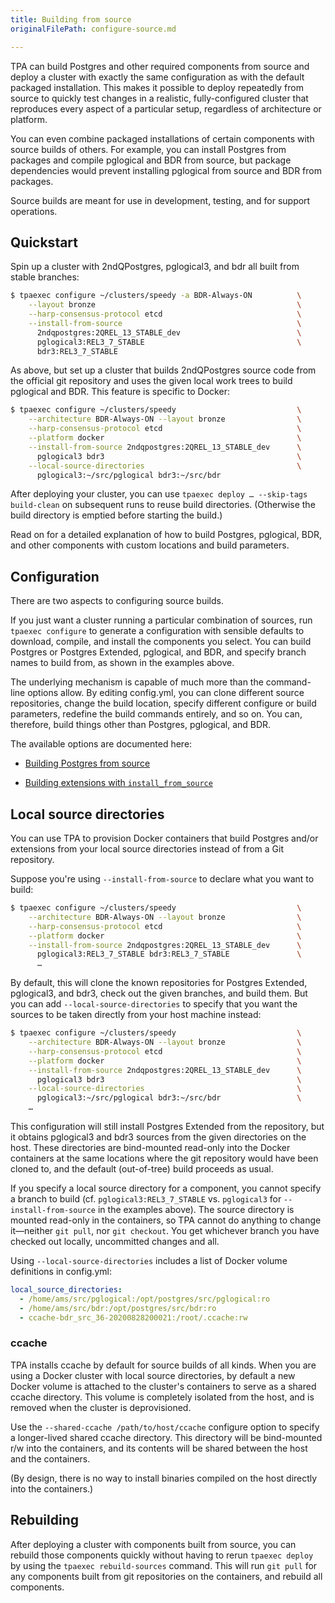 ```yaml
---
title: Building from source
originalFilePath: configure-source.md

---
```


TPA can build Postgres and other required components from source and
deploy a cluster with exactly the same configuration as with the default
packaged installation. This makes it possible to deploy repeatedly from
source to quickly test changes in a realistic, fully-configured cluster
that reproduces every aspect of a particular setup, regardless of
architecture or platform.

You can even combine packaged installations of certain components with
source builds of others. For example, you can install Postgres from
packages and compile pglogical and BDR from source, but package
dependencies would prevent installing pglogical from source and BDR from
packages.

Source builds are meant for use in development, testing, and for support
operations.

## Quickstart

Spin up a cluster with 2ndQPostgres, pglogical3, and bdr all built from
stable branches:

```bash
$ tpaexec configure ~/clusters/speedy -a BDR-Always-ON          \
    --layout bronze                                             \
    --harp-consensus-protocol etcd                              \
    --install-from-source                                       \
      2ndqpostgres:2QREL_13_STABLE_dev                          \
      pglogical3:REL3_7_STABLE                                  \
      bdr3:REL3_7_STABLE
```

As above, but set up a cluster that builds 2ndQPostgres source code from
the official git repository and uses the given local work trees to build
pglogical and BDR. This feature is specific to Docker:

```bash
$ tpaexec configure ~/clusters/speedy                           \
    --architecture BDR-Always-ON --layout bronze                \
    --harp-consensus-protocol etcd                              \
    --platform docker                                           \
    --install-from-source 2ndqpostgres:2QREL_13_STABLE_dev      \
      pglogical3 bdr3                                           \
    --local-source-directories                                  \
      pglogical3:~/src/pglogical bdr3:~/src/bdr
```

After deploying your cluster, you can use
`tpaexec deploy … --skip-tags build-clean` on subsequent runs to
reuse build directories. (Otherwise the build directory is emptied
before starting the build.)

Read on for a detailed explanation of how to build Postgres, pglogical,
BDR, and other components with custom locations and build parameters.

## Configuration

There are two aspects to configuring source builds.

If you just want a cluster running a particular combination of sources,
run `tpaexec configure` to generate a configuration with sensible
defaults to download, compile, and install the components you select.
You can build Postgres or Postgres Extended, pglogical, and BDR, and specify
branch names to build from, as shown in the examples above.

The underlying mechanism is capable of much more than the command-line
options allow. By editing config.yml, you can clone different source
repositories, change the build location, specify different configure or
build parameters, redefine the build commands entirely, and so on. You
can, therefore, build things other than Postgres, pglogical, and BDR.

The available options are documented here:

-   [Building Postgres from source](reference/postgres_installation_method_src)

-   [Building extensions with `install_from_source`](reference/install_from_source)

## Local source directories

You can use TPA to provision Docker containers that build Postgres
and/or extensions from your local source directories instead of from a
Git repository.

Suppose you're using `--install-from-source` to declare what you want
to build:

```bash
$ tpaexec configure ~/clusters/speedy                           \
    --architecture BDR-Always-ON --layout bronze                \
    --harp-consensus-protocol etcd                              \
    --platform docker                                           \
    --install-from-source 2ndqpostgres:2QREL_13_STABLE_dev      \
      pglogical3:REL3_7_STABLE bdr3:REL3_7_STABLE               \
      …
```

By default, this will clone the known repositories for Postgres Extended,
pglogical3, and bdr3, check out the given branches, and build them. But
you can add `--local-source-directories` to specify that you want the
sources to be taken directly from your host machine instead:

```bash
$ tpaexec configure ~/clusters/speedy                           \
    --architecture BDR-Always-ON --layout bronze                \
    --harp-consensus-protocol etcd                              \
    --platform docker                                           \
    --install-from-source 2ndqpostgres:2QREL_13_STABLE_dev      \
      pglogical3 bdr3                                           \
    --local-source-directories                                  \
      pglogical3:~/src/pglogical bdr3:~/src/bdr                 \
    …
```

This configuration will still install Postgres Extended from the repository,
but it obtains pglogical3 and bdr3 sources from the given directories on
the host. These directories are bind-mounted read-only into the Docker
containers at the same locations where the git repository would have
been cloned to, and the default (out-of-tree) build proceeds as usual.

If you specify a local source directory for a component, you cannot
specify a branch to build (cf. `pglogical3:REL3_7_STABLE` vs.
`pglogical3` for `--install-from-source` in the examples above). The
source directory is mounted read-only in the containers, so TPA
cannot do anything to change it—neither `git pull`, nor
`git checkout`. You get whichever branch you have checked out locally,
uncommitted changes and all.

Using `--local-source-directories` includes a list of Docker volume
definitions in config.yml:

```yaml
local_source_directories:
  - /home/ams/src/pglogical:/opt/postgres/src/pglogical:ro
  - /home/ams/src/bdr:/opt/postgres/src/bdr:ro
  - ccache-bdr_src_36-20200828200021:/root/.ccache:rw
```

### ccache

TPA installs ccache by default for source builds of all kinds. When
you are using a Docker cluster with local source directories, by default
a new Docker volume is attached to the cluster's containers to serve as
a shared ccache directory. This volume is completely isolated from the
host, and is removed when the cluster is deprovisioned.

Use the `--shared-ccache /path/to/host/ccache` configure option to
specify a longer-lived shared ccache directory. This directory will be
bind-mounted r/w into the containers, and its contents will be shared
between the host and the containers.

(By design, there is no way to install binaries compiled on the host
directly into the containers.)

## Rebuilding

After deploying a cluster with components built from source, you can
rebuild those components quickly without having to rerun `tpaexec
deploy` by using the `tpaexec rebuild-sources` command. This will run
`git pull` for any components built from git repositories on the
containers, and rebuild all components.
